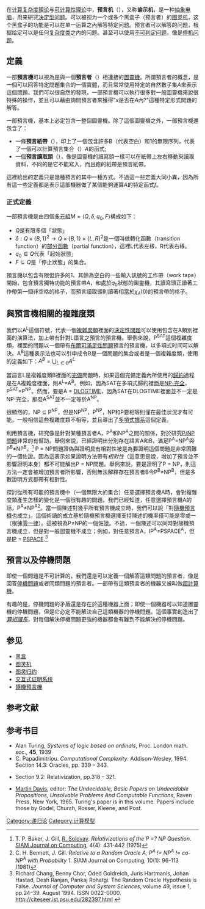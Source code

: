 在[[计算复杂度理论|计算复杂度理论]]与[[递归论|可计算性理论]]中，'''预言机'''（{{lang-en|Oracle Machine}}），又称'''谕示机'''，是一种[[抽象电脑|抽象电脑]]，用来研究[[决定型问题|决定型问题]]。可以被视为一个或多个黑盒子（预言者）的[[图灵机|图灵机]]，这个黑盒子的功能是可以在单一运算之內解答特定问题。预言者可以解答的问题，根据给定可以是任何[[复杂度类|复杂度类]]之內的问题。甚至可以使用[[不可判定问题|不可判定问题]]，像是[[停机问题|停机问题]]。

==定義==
一部'''預言機'''可以視為是與一個'''預言者'''（{{lang|en|oracle}}）相連接的[[圖靈機|圖靈機]]。所謂預言者的概念，是一個可以回答特定問題集合的一個實體，而且常常使用特定的自然數子集''A''來表示這個問題。我們可以很自然的發現，一部預言機可以執行很多對一般圖靈機來說很特殊的操作，並且可以藉由詢問預言者來獲得"''x''是否在''A''內?"這種特定形式問題的解答。

一部預言機，基本上必定包含一整個圖靈機。除了這個圖靈機之外，一部預言機還包含了：

* 一條'''預言紙帶'''（{{lang|en|oracle tape}}），印上了一個包含許多B（代表空白）和1的無限序列，代表了一個可以計算預言集合（{{lang|en|oracle set}}）''A''的函式; 
* 一個'''預言讀取頭'''（{{lang|en|oracle head}}），像是圖靈機的讀寫頭一樣可以在紙帶上左右移動來讀取資料，不同的是它不能寫入，而且跑的紙帶是預言紙帶。

這裡給出的定義只是幾種預言的其中一種方式。不過這一些定義大同小異，因為所有這一些定義都是表示這部機器做了某個能夠運算''A''的特定函式''f''。

===正式定義===
一部預言機是由四個[[多元組|多元組]]<math>M= \langle Q, \delta, q_0, F \rangle</math>構成如下：
* <math>Q</math>是有限多個「狀態」
* <math>\delta: Q \times \{B,1\}^2 \rightarrow Q \times \{B,1\} \times \{L,R\}^2</math>是一個叫做轉化函數（transition function）的[[偏函数|部分函數]]（partial function），這裡L代表左移，R代表右移。
* <math>q_0 \in Q</math>代表「起始狀態」
* <math>F \subseteq Q</math>是「停止狀態」的集合。

預言機以包含有限但許多的1、其餘為空白的一些輸入訊號的工作帶（work tape）開始，包含預言獨特功能的預言帶''A''，和處於''q''<sub>0</sub>狀態的圖靈機，其讀寫頭正讀著工作帶第一個非空格的格子，而預言讀取頭則讀著相當於<math>\chi_A(0)</math>的預言帶的格子。

==與預言機相關的複雜度類==
我們以A<sup>L</sup>這個符號，代表一個[[複雜度類|複雜度類]]裡面的[[決定性問題|決定性問題]]可以使用包含在A類別裡面的演算法，加上帶有針對L語言之預言的預言機。舉例來說，P<sup>SAT</sup>這個複雜度類，裡面的問題以一個帶有[[布爾可滿足性問題|布爾可滿足性問題]]預言的預言機，以多項式时间可以解決。A<sup>B</sup>這種表示法也可以引申成令B是一個問題的集合或者是一個複雜度類，使用的定義如下：<math>A^B = \bigcup_{L \in B} A^L</math>

當語言L是複雜度類B裡面的[[完備_(複雜度)|完備]]問題時，如果這個完備定義內所使用的[[歸約|歸約]]過程是在A複雜度裡面，則A<sup>L</sup>=A<sup>B</sup>。例如，因為SAT在多項式歸約裡面是[[NP-完全|NP-完全]]，P<sup>SAT</sup>=P<sup>NP</sup>。然而，要是A = [[DLOGTIME|DLOGTIME]]，因為SAT在DLOGTIME裡面並不一定是NP-完全，那麼A<sup>SAT</sup>並不一定等於A<sup>NP</sup>。

很顯然的，NP ⊆ P<sup>NP</sup>，但是NP<sup>NP</sup>，P<sup>NP</sup>，NP和P要相等則僅在最佳狀況才有可能。一般相信這些複雜度類不相等，並且導出了[[多項式譜系|多項式譜系]]這個定義。

利用預言機，研究像是針對某種預言者A，P<sup>A</sup>和NP<sup>A</sup>之間的關係，對於研究[[P/NP問題|P/NP問題]]非常的有幫助。舉例來說，已經證明出分別存在語言A和B，滿足P<sup>A</sup>=NP<sup>A</sup>與P<sup>B</sup>≠NP<sup>B</sup>。<ref>T. P. Baker, J. Gill, [[Robert_M._Solovay|R. Solovay]]. ''Relativizations of the P =? NP Question''. [[SIAM_Journal_on_Computing|SIAM Journal on Computing]], 4(4): 431-442 (1975)</ref>
P = NP問題證偽與證明具有相對性被是為要證明這個問題是非常困難的一個佐證。因為這表示如果證明方法帶有''相對性''（這意思是說，增加了預言並不影響證明本身）都不可能解出P = NP問題。舉例來說，要是證明了P = NP，則這方法一定會被增加預言者所影響，否則無法解釋存在預言者B令P<sup>B</sup>≠NP<sup>B</sup>，但是多數證明方式都帶有相對性。

探討從所有可能的預言機中（一個無限大的集合）任意選擇預言機A時，會對複雜度類產生怎樣的變化是一個很有趣的問題。我們已經知道，任意選擇預言機A的話，P<sup>A</sup>≠NP<sup>A</sup><ref>C. H. Bennett, J. Gill. ''Relative to a Random Oracle A, P<sup>A</sup> != NP<sup>A</sup> != co-NP<sup>A</sup> with Probability 1''. SIAM Journal on Computing, 10(1): 96-113 (1981)</ref>。當一個陳述對幾乎所有預言機成立時，我們可以說「對[[隨機預言機|隨機預言機]]也成立」。這個術語的成立基於隨機預言機選擇支持陳述的機率僅可能是零或一（根據[[零一律|零一律]]）。這被視為P≠NP的一個佐證。不過，一個陳述可以同時對隨機預言機成立，但是對一般圖靈機不成立；例如，對任意預言A，IP<sup>A</sup>≠PSPACE<sup>A</sup>，但是[[IP_(複雜度)|IP]] = [[PSPACE|PSPACE]].<ref>Richard Chang, Benny Chor, Oded Goldreich, Juris Hartmanis, Johan Hastad, Desh Ranjan, Pankaj Rohatgi. The Random Oracle Hypothesis is False. ''Journal of Computer and System Sciences'', volume 49, issue 1, pp.24–39. August 1994. ISSN 0022-0000. http://citeseer.ist.psu.edu/282397.html {{Wayback|url=http://citeseer.ist.psu.edu/282397.html |date=20200122191915 }}</ref>

== 預言以及停機問題 ==
即使一個問題是不可計算的，我們還是可以定義一個解答這類問題的預言者，像是回答[[停機問題|停機問題]]或者同類問題的預言者。一部帶有這類預言者的機器又被叫做[[超計算機|超計算機]]。

有趣的是，停機問題的矛盾還是存在於這種機器上面；即使一個機器可以知道圖靈機的停機問題，但是它必定不能解決自己這類機器的停機問題。這個事實創造出了''[[算術譜系|算術譜系]]''，對每個解決停機問題更強的機器都會有難到不能解決的停機問題。

== 参见 ==
* [[黑箱|黑盒]]
* [[图灵机|图灵机]]
* [[图灵归约|图灵归约]]
* [[交互式证明系统|交互式证明系统]]
* [[隨機預言機|隨機預言機]]

==参考文献==
{{reflist}}

==参考书目==
* Alan Turing, ''Systems of logic based on ordinals'', Proc. London math. soc., '''45''', 1939
* C. Papadimitriou. ''Computational Complexity''. Addison-Wesley, 1994. Section 14.3: Oracles, pp. 339 – 343.
* {{cite book|author = [[Michael_Sipser|Michael Sipser]] | year = 1997 | title = Introduction to the Theory of Computation |url = https://archive.org/details/introductiontoth00sips | publisher = PWS Publishing | isbn = 0-534-94728-X}} Section 9.2: Relativization, pp.318 – 321.
* [[Martin_Davis|Martin Davis]], editor: ''The Undecidable, Basic Papers on Undecidable Propositions, Unsolvable Problems And Computable Functions'', Raven Press, New York, 1965. Turing's paper is in this volume. Papers include those by Godel, Church, Rosser, Kleene, and Post.

[[Category:递归论|Category:递归论]]
[[Category:计算模型|Category:计算模型]]